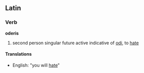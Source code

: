 ==Latin==
===Verb===
'''oderis'''

#second person singular future active indicative of [[odi]], to [[hate]]
====Translations====
*English: "you will [[hate]]"